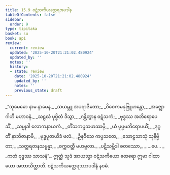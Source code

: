 ```yaml
---
title: 15.9 ဝဋံသကိယတ္ထေရအပဒါန
tableOfContents: false
sidebar:
  order: 9
type: tipitaka
basket: su
book: ap1
review:
  current: review
  updated: '2025-10-20T21:21:02.480924'
  updated_by: ''
  notes: ''
  history:
  - state: review
    date: '2025-10-20T21:21:02.480924'
    updated_by: ''
    notes: ''
    previous_state: draft
---
```



<DynamicBreadcrumb />


<ReviewStatus review={frontmatter.review} showDetails={true} />

<HypothesisAnnotation frontmatter={frontmatter} />

<Division number="43" book="ap1" e="ch" v="20" p="192">

<Paragraph number="2336" type="verses" book="ap1">
_“သုမေဓော နာမ နာမေန,_  
_သယမ္ဘူ အပရာဇိတော;_  
_ဝိဝေကမနုဗြူဟန္တော,_  
_အဇ္ဈောဂါဟိ မဟာဝနံ._  

</Paragraph>

</Division>
<Division number="44" book="ap1" e="ch" v="20" p="192">

<Paragraph number="2337" type="verses" book="ap1">
_သဠလံ ပုပ္ဖိတံ ဒိသွာ,_  
_ဂန္ထိတွာန ဝဋံသကံ;_  
_ဗုဒ္ဓဿ အဘိရောပေသိံ,_  
_သမ္မုခါ လောကနာယကံ._  

</Paragraph>

</Division>
<Division number="45" book="ap1" e="ch" v="20" p="192">

<Paragraph number="2338" type="verses" book="ap1">
_တိံသကပ္ပသဟဿမှိ,_  
_ယံ ပုပ္ဖမဘိရောပယိံ;_  
_ဒုဂ္ဂတိံ နာဘိဇာနာမိ,_  
_ဗုဒ္ဓပူဇာယိဒံ ဖလံ._  

</Paragraph>

</Division>
<Division number="46" book="ap1" e="ch" v="20" p="192">

<Paragraph number="2339" type="verses" book="ap1">
_ဦနဝီသေ ကပ္ပသတေ,_  
_သောဠသာသုံ သုနိမ္မိတာ;_  
_သတ္တရတနသမ္ပန္နာ,_  
_စက္ကဝတ္တီ မဟဗ္ဗလာ._  

</Paragraph>

</Division>
<Division number="47" book="ap1" e="ch" v="20" p="193">

<Paragraph number="2340" type="verses" book="ap1">
_ပဋိသမ္ဘိဒါ စတဿော,_  
_ …ပေ… _  
_ကတံ ဗုဒ္ဓဿ သာသနံ”._  

</Paragraph>

<Paragraph number="2341" book="ap1">
ဣတ္ထံ သုဒံ အာယသ္မာ ဝဋံသကိယော ထေရော ဣမာ ဂါထာယော အဘာသိတ္ထာတိ.

</Paragraph>
</Division>

<Paragraph number="2342" type="center" book="ap1">
ဝဋံသကိယတ္ထေရဿာပဒါနံ နဝမံ.
</Paragraph>